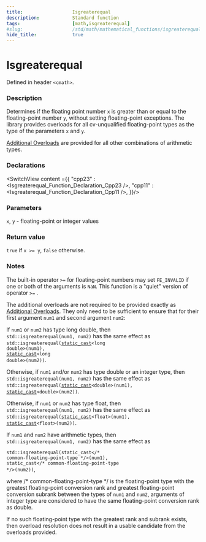 ```yaml
---
title:                  Isgreaterequal
description:            Standard function
tags:                   [math,isgreaterequal]
#slug:                  /std/math/mathematical_functions/isgreaterequal/
hide_title:             true
---
```




# Isgreaterequal

Defined in header `<cmath>`.

### Description

Determines if the floating point number `x` is greater than or equal to the floating-point number `y`, without setting floating-point exceptions. 
<Since v='cpp23'>The library provides overloads for all cv-unqualified floating-point types as the type of the parameters <code>x</code> and <code>y</code></Since>. <br/>

&#8203;<a href='#declarations'>Additional Overloads</a> are provided for all other combinations of arithmetic types.

### Declarations

<SwitchView content ={{
    "cpp23" : <Isgreaterequal_Function_Declaration_Cpp23 />,
    "cpp11" : <Isgreaterequal_Function_Declaration_Cpp11 />,
}}/>

### Parameters
 
`x`, `y` - floating-point or integer values

### Return value

`true` if `x >= y`, `false` otherwise.

### Notes

The built-in operator `>=` for floating-point numbers may set `FE_INVALID` if one or both of the arguments is `NaN`. This function is a "quiet" version of operator `>=` .

The additional overloads are not required to be provided exactly as <a href='#declarations'>Additional Overloads</a>. 
They only need to be sufficient to ensure that for their first argument `num1` and second argument `num2`:

If `num1` or `num2` has type <span class='col-lb'>long double</span>, then <br/>
`std::isgreaterequal(num1, num2)` has the same effect as  <br/>
&#8203;<code>std::isgreaterequal(<a href='/docs/std/lang-support/static_cast'>static_cast</a>&lt;<span class='col-lb'>long double</span>&gt;(num1), <a href='/docs/std/lang-support/static_cast'>static_cast</a>&lt;<span class='col-lb'>long double</span>&gt;(num2))</code>.

Otherwise, if `num1` and/or `num2` has type <span class='col-lb'>double</span> or an integer type, then  <br/>
`std::isgreaterequal(num1, num2)` has the same effect as  <br/>
&#8203;<code>std::isgreaterequal(<a href='/docs/std/lang-support/static_cast'>static_cast</a>&lt;<span class='col-lb'>double</span>&gt;(num1), <a href='/docs/std/lang-support/static_cast'>static_cast</a>&lt;<span class='col-lb'>double</span>&gt;(num2))</code>.

&#8203;<Until block v='cpp23'>Otherwise, if <code>num1</code> or <code>num2</code> has type <span class='col-lb'>float</span>, then  <br/>
&#8203;<code>std::isgreaterequal(num1, num2)</code> has the same effect as  <br/>
&#8203;<code>std::isgreaterequal(<a href='/docs/std/lang-support/static_cast'>static_cast</a>&lt;<span class='col-lb'>float</span>&gt;(num1), <a href='/docs/std/lang-support/static_cast'>static_cast</a>&lt;<span class='col-lb'>float</span>&gt;(num2))</code>.</Until>

If `num1` and `num2` have arithmetic types, then  <br/>
`std::isgreaterequal(num1, num2)` has the same effect as  <br/> <code> std::isgreaterequal(static_cast&lt;<span class='col-d'>/\* common-floating-point-type \*/</span>&gt;(num1), static_cast&lt;<span class='col-d'>/\* common-floating-point-type \*/</span>&gt;(num2))</code>, 
               
where <span class='col-d'>/\* common-floating-point-type \*/</span> is the floating-point type with the greatest floating-point conversion rank and greatest floating-point 
conversion subrank between the types of `num1` and `num2`, arguments of integer type are considered to have the same floating-point conversion rank as <span class='col-lb'>double</span>.

If no such floating-point type with the greatest rank and subrank exists, then overload resolution does not result in a usable candidate from the overloads provided.